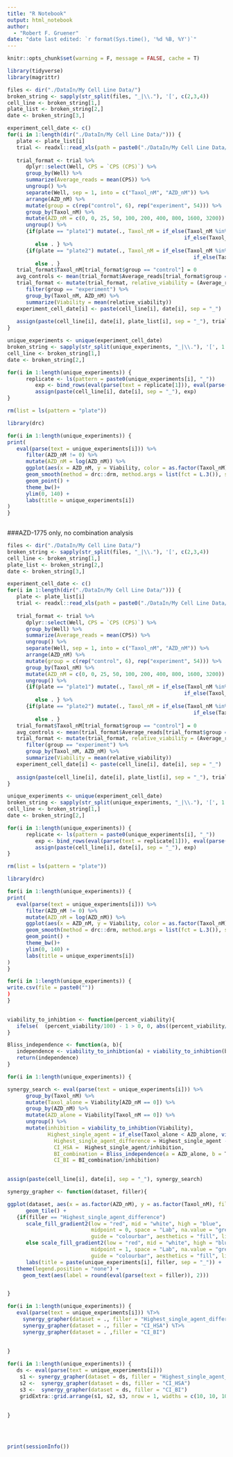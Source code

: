 ```yaml
---
title: "R Notebook"
output: html_notebook
author:
  - "Robert F. Gruener"
date: "date last edited: `r format(Sys.time(), '%d %B, %Y')`"
---
```

```r
knitr::opts_chunk$set(warning = F, message = FALSE, cache = T)
```

```r
library(tidyverse)
library(magrittr)

files <- dir("./DataIn/My Cell Line Data/")
broken_string <- sapply(str_split(files, "_|\\."), '[', c(2,3,4))
cell_line <- broken_string[1,]
plate_list <- broken_string[2,]
date <- broken_string[3,]

experiment_cell_date <- c()
for(i in 1:length(dir("./DataIn/My Cell Line Data/"))) {
   plate <- plate_list[i]
   trial <- readxl::read_xls(path = paste0("./DataIn/My Cell Line Data/", files[i]))
   
   trial_format <- trial %>% 
      dplyr::select(Well, CPS = `CPS (CPS)`) %>% 
      group_by(Well) %>% 
      summarize(Average_reads = mean(CPS)) %>% 
      ungroup() %>% 
      separate(Well, sep = 1, into = c("Taxol_nM", "AZD_nM")) %>%
      arrange(AZD_nM) %>% 
      mutate(group = c(rep("control", 6), rep("experiment", 54))) %>% 
      group_by(Taxol_nM) %>% 
      mutate(AZD_nM = c(0, 0, 25, 50, 100, 200, 400, 800, 1600, 3200)) %>% 
      ungroup() %>% 
      {if(plate == "plate1") mutate(., Taxol_nM = if_else(Taxol_nM %in% LETTERS[2:3], 0, 
                                                         if_else(Taxol_nM %in% LETTERS[4:5], 0.5, 1))) 
         else . } %>% 
      {if(plate == "plate2") mutate(., Taxol_nM = if_else(Taxol_nM %in% LETTERS[2:3], 2.5, 
                                                            if_else(Taxol_nM %in% LETTERS[4:5], 5, 10))) 
         else . }
   trial_format$Taxol_nM[trial_format$group == "control"] = 0
   avg_controls <- mean(trial_format$Average_reads[trial_format$group == "control"])
   trial_format <- mutate(trial_format, relative_viability = (Average_reads/avg_controls)*100) %>% 
      filter(group == "experiment") %>% 
      group_by(Taxol_nM, AZD_nM) %>% 
      summarize(Viability = mean(relative_viability))
   experiment_cell_date[i] <- paste(cell_line[i], date[i], sep = "_")
   
   assign(paste(cell_line[i], date[i], plate_list[i], sep = "_"), trial_format)
}

unique_experiments <- unique(experiment_cell_date)
broken_string <- sapply(str_split(unique_experiments, "_|\\."), '[', 1:2)
cell_line <- broken_string[1,]
date <- broken_string[2,]

for(i in 1:length(unique_experiments)) {
      replicate <- ls(pattern = paste0(unique_experiments[i], "_"))
         exp <- bind_rows(eval(parse(text = replicate[1])), eval(parse(text = replicate[2])))
         assign(paste(cell_line[i], date[i], sep = "_"), exp)
}

rm(list = ls(pattern = "plate"))

library(drc)

for(i in 1:length(unique_experiments)) {
print(
   eval(parse(text = unique_experiments[i])) %>% 
      filter(AZD_nM != 0) %>% 
      mutate(AZD_nM = log(AZD_nM)) %>% 
      ggplot(aes(x = AZD_nM, y = Viability, color = as.factor(Taxol_nM))) + 
      geom_smooth(method = drc::drm, method.args = list(fct = L.3()), se = F) + 
      geom_point() +
      theme_bw()+ 
      ylim(0, 140) +
      labs(title = unique_experiments[i]) 
)  
}
      

```



###AZD-1775 only, no combination analysis


```r

files <- dir("./DataIn/My Cell Line Data/")
broken_string <- sapply(str_split(files, "_|\\."), '[', c(2,3,4))
cell_line <- broken_string[1,]
plate_list <- broken_string[2,]
date <- broken_string[3,]

experiment_cell_date <- c()
for(i in 1:length(dir("./DataIn/My Cell Line Data/"))) {
   plate <- plate_list[i]
   trial <- readxl::read_xls(path = paste0("./DataIn/My Cell Line Data/", files[i]))
   
   trial_format <- trial %>% 
      dplyr::select(Well, CPS = `CPS (CPS)`) %>% 
      group_by(Well) %>% 
      summarize(Average_reads = mean(CPS)) %>% 
      ungroup() %>% 
      separate(Well, sep = 1, into = c("Taxol_nM", "AZD_nM")) %>%
      arrange(AZD_nM) %>% 
      mutate(group = c(rep("control", 6), rep("experiment", 54))) %>% 
      group_by(Taxol_nM) %>% 
      mutate(AZD_nM = c(0, 0, 25, 50, 100, 200, 400, 800, 1600, 3200)) %>% 
      ungroup() %>% 
      {if(plate == "plate1") mutate(., Taxol_nM = if_else(Taxol_nM %in% LETTERS[2:3], 0, 
                                                         if_else(Taxol_nM %in% LETTERS[4:5], 0.5, 1))) 
         else . } %>% 
      {if(plate == "plate2") mutate(., Taxol_nM = if_else(Taxol_nM %in% LETTERS[2:3], 2.5, 
                                                            if_else(Taxol_nM %in% LETTERS[4:5], 5, 10))) 
         else . }
   trial_format$Taxol_nM[trial_format$group == "control"] = 0
   avg_controls <- mean(trial_format$Average_reads[trial_format$group == "control"])
   trial_format <- mutate(trial_format, relative_viability = (Average_reads/avg_controls)*100) %>% 
      filter(group == "experiment") %>% 
      group_by(Taxol_nM, AZD_nM) %>% 
      summarize(Viability = mean(relative_viability))
   experiment_cell_date[i] <- paste(cell_line[i], date[i], sep = "_")
   
   assign(paste(cell_line[i], date[i], plate_list[i], sep = "_"), trial_format)
}

unique_experiments <- unique(experiment_cell_date)
broken_string <- sapply(str_split(unique_experiments, "_|\\."), '[', 1:2)
cell_line <- broken_string[1,]
date <- broken_string[2,]

for(i in 1:length(unique_experiments)) {
      replicate <- ls(pattern = paste0(unique_experiments[i], "_"))
         exp <- bind_rows(eval(parse(text = replicate[1])), eval(parse(text = replicate[2])))
         assign(paste(cell_line[i], date[i], sep = "_"), exp)
}

rm(list = ls(pattern = "plate"))

library(drc)

for(i in 1:length(unique_experiments)) {
print(
   eval(parse(text = unique_experiments[i])) %>% 
      filter(AZD_nM != 0) %>% 
      mutate(AZD_nM = log(AZD_nM)) %>% 
      ggplot(aes(x = AZD_nM, y = Viability, color = as.factor(Taxol_nM))) + 
      geom_smooth(method = drc::drm, method.args = list(fct = L.3()), se = F) + 
      geom_point() +
      theme_bw()+ 
      ylim(0, 140) +
      labs(title = unique_experiments[i]) 
)  
}

for(i in 1:length(unique_experiments)) {
write.csv(file = paste0("")) 
)  
}
      

```











```r

viability_to_inhibtion <- function(percent_viability){
   ifelse(  (percent_viability/100) - 1 > 0, 0, abs((percent_viability/100) - 1)  )
}

Bliss_independence <- function(a, b){
   independence <- viability_to_inhibtion(a) + viability_to_inhibtion(b) - viability_to_inhibtion(a)*viability_to_inhibtion(b)
   return(independence)
}

for(i in 1:length(unique_experiments)) {

synergy_search <- eval(parse(text = unique_experiments[i])) %>% 
      group_by(Taxol_nM) %>% 
      mutate(Taxol_alone = Viability[AZD_nM == 0]) %>% 
      group_by(AZD_nM) %>% 
      mutate(AZD_alone = Viability[Taxol_nM == 0]) %>% 
      ungroup() %>% 
      mutate(inhibition = viability_to_inhibtion(Viability), 
             Highest_single_agent = if_else(Taxol_alone < AZD_alone, viability_to_inhibtion(Taxol_alone), viability_to_inhibtion(AZD_alone)), 
               Highest_single_agent_difference = Highest_single_agent - inhibition,
               CI_HSA =  Highest_single_agent/inhibition, 
               BI_combination = Bliss_independence(a = AZD_alone, b = Taxol_alone), 
               CI_BI = BI_combination/inhibition)   
      

assign(paste(cell_line[i], date[i], sep = "_"), synergy_search)
```


```r

synergy_grapher <- function(dataset, filler){

ggplot(dataset, aes(x = as.factor(AZD_nM), y = as.factor(Taxol_nM), fill = eval(parse(text = filler)))) + 
      geom_tile() +
   {if(filler == "Highest_single_agent_difference") 
      scale_fill_gradient2(low = "red", mid = "white", high = "blue", 
                           midpoint = 0, space = "Lab", na.value = "grey50", 
                           guide = "colourbar", aesthetics = "fill", limits = c(-0.50,0.50)) 
      else scale_fill_gradient2(low = "red", mid = "white", high = "blue", 
                           midpoint = 1, space = "Lab", na.value = "grey50", 
                           guide = "colourbar", aesthetics = "fill", limits = c(0.01,2)) } + 
      labs(title = paste(unique_experiments[i], filler, sep = "_")) +
   theme(legend.position = "none") + 
     geom_text(aes(label = round(eval(parse(text = filler)), 2)))


}

for(i in 1:length(unique_experiments)) {
   eval(parse(text = unique_experiments[i])) %T>% 
     synergy_grapher(dataset = ., filler = "Highest_single_agent_difference") %T>% 
     synergy_grapher(dataset = ., filler = "CI_HSA") %T>% 
     synergy_grapher(dataset = . ,filler = "CI_BI")
   
   
}

```



```r
for(i in 1:length(unique_experiments)) {
   ds <- eval(parse(text = unique_experiments[i])) 
    s1 <- synergy_grapher(dataset = ds, filler = "Highest_single_agent_difference") 
    s2 <-  synergy_grapher(dataset = ds, filler = "CI_HSA") 
    s3 <-  synergy_grapher(dataset = ds, filler = "CI_BI")
    gridExtra::grid.arrange(s1, s2, s3, nrow = 1, widths = c(10, 10, 10))
   
   
}


   
```




```r
print(sessionInfo())
```
